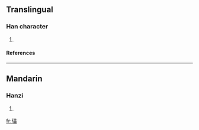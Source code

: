 ==Translingual==
===Han character===
{{Han char|rn=96|rad=玉|as=15|sn=19|four=1616<sub>0</sub>|canj=一土田田田 (MGWWW)}}
# {{defn|Han|sort=玉15}}
====References====
{{Han ref|kx=0744.270|dkj=21319|dj=1153.100|hdz=21144.150|uh=74C3|ud=29891|bh=F276|bd=62070}}

----
==Mandarin==
===Hanzi===
{{cmn-hanzi|pin=[[léi]] (lei2)|wg=lei<sup>2</sup>}}
# {{defn|Mandarin}}

[[fr:瓃]]